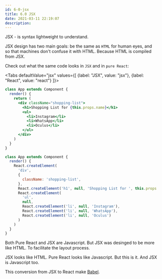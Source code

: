 ```yaml
---
id: 6-0-jsx
title: 6.0 JSX
date: 2021-03-11 22:19:07
description:
---
```



JSX - is syntax lightweight to understand.

JSX design has two main goals: be the same as `HTML` for human eyes, and so that machines don't confuse it with HTML. Because HTML is compiled from JSX.

Check out what the same code looks in `JSX` and in `pure React`:

<Tabs defaultValue="jsx" values={[
  {label: "JSX", value: "jsx"},
  {label: "React", value: "react"}
]}>

<TabItem value="jsx">

```jsx
class App extends Component {
  render() {
    return (
      <div className="shopping-list">
        <h1>Shopping List for {this.props.name}</h1>
        <ul>
          <li>Instagram</li>
          <li>WhatsApp</li>
          <li>Oculus</li>
        </ul>
      </div>
    )
  }
}
```

</TabItem>

<TabItem value="react">

```js
class App extends Component {
  render() {
    React.createElement(
      'div',
      {
        className: 'shopping-list',
      },
      React.createElement('h1', null, 'Shopping List for ', this.props.name),
      React.createElement(
        'ul',
        null,
        React.createElement('li', null, 'Instagram'),
        React.createElement('li', null, 'WhatsApp'),
        React.createElement('li', null, 'Oculus')
      )
    )
  }
}
```

</TabItem>
</Tabs>

Both Pure React and JSX are Javascript. But JSX was desinged to be more like HTML. To facilitate the layout process.

JSX looks like HTML. Pure React looks like Javascript. But this is it. And JSX is Javascript too.

This conversion from JSX to React make <a href='https://babeljs.io/' class='external'>Babel</a>.
